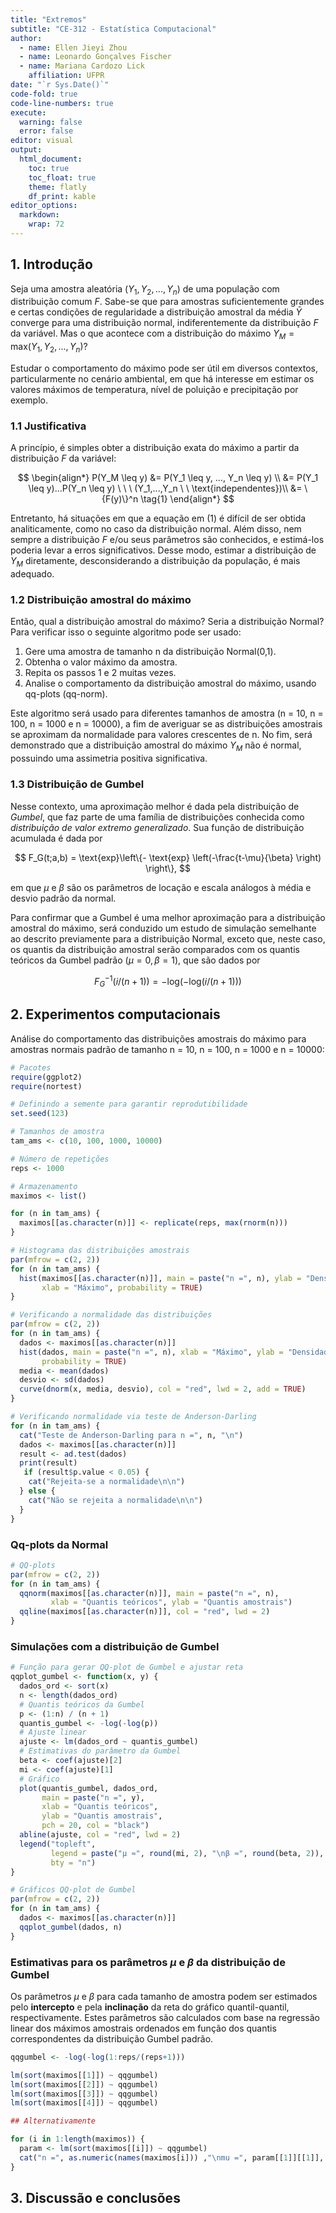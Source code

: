 ```yaml
---
title: "Extremos"
subtitle: "CE-312 - Estatística Computacional"
author: 
  - name: Ellen Jieyi Zhou
  - name: Leonardo Gonçalves Fischer
  - name: Mariana Cardozo Lick
    affiliation: UFPR
date: "`r Sys.Date()`"
code-fold: true
code-line-numbers: true
execute: 
  warning: false
  error: false
editor: visual
output: 
  html_document:
    toc: true
    toc_float: true
    theme: flatly
    df_print: kable
editor_options: 
  markdown: 
    wrap: 72
---
```


## 1. Introdução

Seja uma amostra aleatória $(Y_1, Y_2, ..., Y_n)$ de uma população com
distribuição comum $F$. Sabe-se que para amostras suficientemente
grandes e certas condições de regularidade a distribuição amostral da
média $\bar Y$ converge para uma distribuição normal, indiferentemente
da distribuição $F$ da variável. Mas o que acontece com a distribuição
do máximo $Y_M = \text{max}(Y_1, Y_2, ..., Y_n)?$

Estudar o comportamento do máximo pode ser útil em diversos contextos,
particularmente no cenário ambiental, em que há interesse em estimar os
valores máximos de temperatura, nível de poluição e precipitação por
exemplo.

### 1.1 Justificativa

A princípio, é simples obter a distribuição exata do máximo a partir da
distribuição $F$ da variável:

$$
\begin{align*}
P(Y_M \leq y) &= P(Y_1 \leq y, ..., Y_n \leq y) \\
&= P(Y_1 \leq y)...P(Y_n \leq y) \ \ \ (Y_1,...,Y_n \ \ \text{independentes})\\
&= \{F(y)\}^n \tag{1}
\end{align*} 
$$

Entretanto, há situações em que a equação em (1) é difícil de ser obtida
analiticamente, como no caso da distribuição normal. Além disso, nem
sempre a distribuição $F$ e/ou seus parâmetros são conhecidos, e
estimá-los poderia levar a erros significativos. Desse modo, estimar a
distribuição de $Y_M$ diretamente, desconsiderando a distribuição da
população, é mais adequado.

### 1.2 Distribuição amostral do máximo

Então, qual a distribuição amostral do máximo? Seria a distribuição
Normal? Para verificar isso o seguinte algoritmo pode ser usado:

1.  Gere uma amostra de tamanho n da distribuição Normal(0,1).
2.  Obtenha o valor máximo da amostra.
3.  Repita os passos 1 e 2 muitas vezes.
4.  Analise o comportamento da distribuição amostral do máximo, usando
    qq-plots (qq-norm).

Este algoritmo será usado para diferentes tamanhos de amostra (n = 10, n
= 100, n = 1000 e n = 10000), a fim de averiguar se as distribuições
amostrais se aproximam da normalidade para valores crescentes de n. No
fim, será demonstrado que a distribuição amostral do máximo $Y_M$ não é
normal, possuindo uma assimetria positiva significativa.

### 1.3 Distribuição de Gumbel

Nesse contexto, uma aproximação melhor é dada pela distribuição de
*Gumbel*, que faz parte de uma família de distribuições conhecida como
*distribuição de valor extremo generalizado*. Sua função de distribuição
acumulada é dada por

$$
F_G(t;a,b) = \text{exp}\left\{- \text{exp} \left(-\frac{t-\mu}{\beta} \right) \right\},
$$

em que $\mu$ e $\beta$ são os parâmetros de locação e escala análogos à
média e desvio padrão da normal.

Para confirmar que a Gumbel é uma melhor aproximação para a distribuição
amostral do máximo, será conduzido um estudo de simulação semelhante ao
descrito previamente para a distribuição Normal, exceto que, neste caso,
os quantis da distribuição amostral serão comparados com os quantis
teóricos da Gumbel padrão ($\mu = 0, \beta = 1$), que são dados por

$$
F_G^{-1}(i/(n+1)) = -\text{log}(-\text{log}(i/(n+1)))
$$

## 2. Experimentos computacionais

Análise do comportamento das distribuições amostrais do máximo para
amostras normais padrão de tamanho n = 10, n = 100, n = 1000 e n =
10000:

```r
# Pacotes 
require(ggplot2)
require(nortest)

# Definindo a semente para garantir reprodutibilidade
set.seed(123)

# Tamanhos de amostra
tam_ams <- c(10, 100, 1000, 10000)

# Número de repetições
reps <- 1000

# Armazenamento
maximos <- list()

for (n in tam_ams) {
  maximos[[as.character(n)]] <- replicate(reps, max(rnorm(n)))
}

# Histograma das distribuições amostrais
par(mfrow = c(2, 2))
for (n in tam_ams) {
  hist(maximos[[as.character(n)]], main = paste("n =", n), ylab = "Densidade",
       xlab = "Máximo", probability = TRUE)
}
```

```r
# Verificando a normalidade das distribuições
par(mfrow = c(2, 2))
for (n in tam_ams) {
  dados <- maximos[[as.character(n)]]
  hist(dados, main = paste("n =", n), xlab = "Máximo", ylab = "Densidade",
       probability = TRUE)
  media <- mean(dados)
  desvio <- sd(dados)
  curve(dnorm(x, media, desvio), col = "red", lwd = 2, add = TRUE)
}

# Verificando normalidade via teste de Anderson-Darling
for (n in tam_ams) {
  cat("Teste de Anderson-Darling para n =", n, "\n")
  dados <- maximos[[as.character(n)]]
  result <- ad.test(dados)
  print(result)
   if (result$p.value < 0.05) {
    cat("Rejeita-se a normalidade\n\n")
  } else {
    cat("Não se rejeita a normalidade\n\n")
  }
}
```

### Qq-plots da Normal

```r
# QQ-plots
par(mfrow = c(2, 2))
for (n in tam_ams) {
  qqnorm(maximos[[as.character(n)]], main = paste("n =", n), 
         xlab = "Quantis teóricos", ylab = "Quantis amostrais")
  qqline(maximos[[as.character(n)]], col = "red", lwd = 2)
}
```

### Simulações com a distribuição de Gumbel

```r
# Função para gerar QQ-plot de Gumbel e ajustar reta
qqplot_gumbel <- function(x, y) {
  dados_ord <- sort(x)
  n <- length(dados_ord)
  # Quantis teóricos da Gumbel
  p <- (1:n) / (n + 1)
  quantis_gumbel <- -log(-log(p))
  # Ajuste linear
  ajuste <- lm(dados_ord ~ quantis_gumbel)
  # Estimativas do parâmetro da Gumbel
  beta <- coef(ajuste)[2]
  mi <- coef(ajuste)[1]
  # Gráfico
  plot(quantis_gumbel, dados_ord,
       main = paste("n =", y),
       xlab = "Quantis teóricos",
       ylab = "Quantis amostrais",
       pch = 20, col = "black")
  abline(ajuste, col = "red", lwd = 2)
  legend("topleft",
         legend = paste("μ ≈", round(mi, 2), "\nβ ≈", round(beta, 2)),
         bty = "n")
}

# Gráficos QQ-plot de Gumbel
par(mfrow = c(2, 2))
for (n in tam_ams) {
  dados <- maximos[[as.character(n)]]
  qqplot_gumbel(dados, n)
}
```

### Estimativas para os parâmetros  $\mu$  e $\beta$ da distribuição de Gumbel

Os parâmetros $\mu$ e $\beta$ para cada tamanho de amostra podem ser
estimados pelo **intercepto** e pela **inclinação** da reta do gráfico
quantil-quantil, respectivamente. Estes parâmetros são calculados com
base na regressão linear dos máximos amostrais ordenados em função dos
quantis correspondentes da distribuição Gumbel padrão.

```r
qqgumbel <- -log(-log(1:reps/(reps+1)))

lm(sort(maximos[[1]]) ~ qqgumbel)
lm(sort(maximos[[2]]) ~ qqgumbel)
lm(sort(maximos[[3]]) ~ qqgumbel)
lm(sort(maximos[[4]]) ~ qqgumbel)

## Alternativamente

for (i in 1:length(maximos)) {
  param <- lm(sort(maximos[[i]]) ~ qqgumbel)
  cat("n =", as.numeric(names(maximos[i])) ,"\nmu =", param[[1]][[1]], "\nbeta =", param[[1]][[2]], "\n\n")
}
```

## 3. Discussão e conclusões
